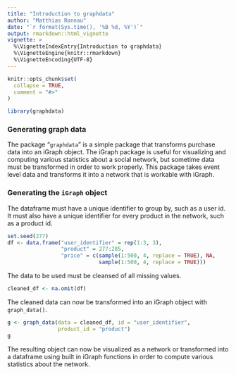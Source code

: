 ```yaml
---
title: "Introduction to graphdata"
author: "Matthias Ronnau"
date: "`r format(Sys.time(), '%B %d, %Y')`"
output: rmarkdown::html_vignette
vignette: >
  %\VignetteIndexEntry{Introduction to graphdata}
  %\VignetteEngine{knitr::rmarkdown}
  %\VignetteEncoding{UTF-8}
---
```


```r
knitr::opts_chunk$set(
  collapse = TRUE,
  comment = "#>"
)
```

```r
library(graphdata)
```

### Generating graph data

The package "`graphdata`" is a simple package that transforms purchase data
into an iGraph object. The iGraph package is useful for visualizing and
computing various statistics about a social network, but sometime data must
be transformed in order to work properly. This package takes event level
data and transforms it into a network that is workable with iGraph.


### Generating the `iGraph` object

The dataframe must have a unique identifier to group by, such as a user id. 
It must also have a unique identifier for every product in the network, 
such as a product id.

```r
set.seed(277)
df <- data.frame("user_identifier" = rep(1:3, 3), 
                 "product" = 277:285, 
                 "price" = c(sample(1:500, 4, replace = TRUE), NA, 
                             sample(1:500, 4, replace = TRUE)))
```

The data to be used must be cleansed of all missing values.

```r
cleaned_df <- na.omit(df)
```

The cleaned data can now be transformed into an iGraph object with `graph_data()`.

```r
g <- graph_data(data = cleaned_df, id = "user_identifier", 
                product_id = "product")
g
```

The resulting object can now be visualized as a network or transformed into a 
dataframe using built in iGraph functions in order to compute various 
statistics about the network.
